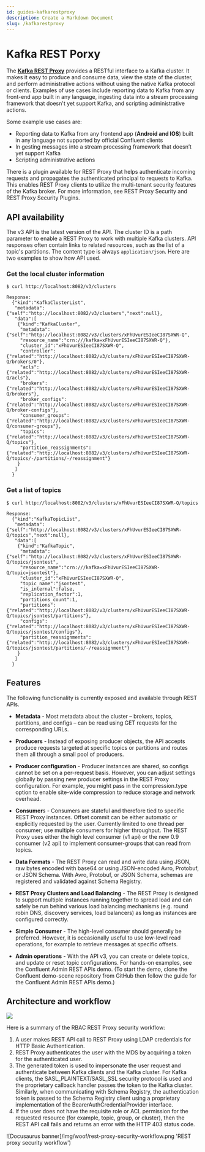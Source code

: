 ```yaml
---
id: guides-kafkarestproxy
description: Create a Markdown Document
slug: /kafkarestproxy
---
```


# Kafka REST Porxy

The [**Kafka REST Proxy**](https://github.com/confluentinc/kafka-rest) provides a RESTful interface to a Kafka cluster. It makes it easy to produce and consume data, view the state of the cluster, and perform administrative actions without using the native Kafka protocol or clients. Examples of use cases include reporting data to Kafka from any front-end app built in any language, ingesting data into a stream processing framework that doesn't yet support Kafka, and scripting administrative actions.

Some example use cases are:

- Reporting data to Kafka from any frontend app (**Android and IOS**) built in any language not supported by official Confluent clients
- In  gesting messages into a stream processing framework that doesn’t yet support Kafka
- Scripting administrative actions

There is a plugin available for REST Proxy that helps authenticate incoming requests and propagates the authenticated principal to requests to Kafka. This enables REST Proxy clients to utilize the multi-tenant security features of the Kafka broker. For more information, see REST Proxy Security and REST Proxy Security Plugins.

## API availability
The v3 API is the latest version of the API. The cluster ID is a path parameter to enable a REST Proxy to work with multiple Kafka clusters. API responses often contain links to related resources, such as the list of a topic's partitions. The content type is always `application/json`. Here are two examples to show how API used.

### Get the local cluster information
```shell 
$ curl http://localhost:8082/v3/clusters

Response:
  {"kind":"KafkaClusterList",
   "metadata":{"self":"http://localhost:8082/v3/clusters","next":null},
   "data":[
    {"kind":"KafkaCluster",
     "metadata":{"self":"http://localhost:8082/v3/clusters/xFhUvurESIeeCI87SXWR-Q",
     "resource_name":"crn:///kafka=xFhUvurESIeeCI87SXWR-Q"},
     "cluster_id":"xFhUvurESIeeCI87SXWR-Q",
     "controller":{"related":"http://localhost:8082/v3/clusters/xFhUvurESIeeCI87SXWR-Q/brokers/0"},
     "acls":{"related":"http://localhost:8082/v3/clusters/xFhUvurESIeeCI87SXWR-Q/acls"},
     "brokers":{"related":"http://localhost:8082/v3/clusters/xFhUvurESIeeCI87SXWR-Q/brokers"},
     "broker_configs":{"related":"http://localhost:8082/v3/clusters/xFhUvurESIeeCI87SXWR-Q/broker-configs"},
     "consumer_groups":{"related":"http://localhost:8082/v3/clusters/xFhUvurESIeeCI87SXWR-Q/consumer-groups"},
     "topics":{"related":"http://localhost:8082/v3/clusters/xFhUvurESIeeCI87SXWR-Q/topics"},
     "partition_reassignments":{"related":"http://localhost:8082/v3/clusters/xFhUvurESIeeCI87SXWR-Q/topics/-/partitions/-/reassignment"}
    }
   ]
  }
```
### Get a list of topics

```shell
$ curl http://localhost:8082/v3/clusters/xFhUvurESIeeCI87SXWR-Q/topics

Response:
  {"kind":"KafkaTopicList",
   "metadata":{"self":"http://localhost:8082/v3/clusters/xFhUvurESIeeCI87SXWR-Q/topics","next":null},
   "data":[
    {"kind":"KafkaTopic",
     "metadata":{"self":"http://localhost:8082/v3/clusters/xFhUvurESIeeCI87SXWR-Q/topics/jsontest",
     "resource_name":"crn:///kafka=xFhUvurESIeeCI87SXWR-Q/topic=jsontest"},
     "cluster_id":"xFhUvurESIeeCI87SXWR-Q",
     "topic_name":"jsontest",
     "is_internal":false,
     "replication_factor":1,
     "partitions_count":1,
     "partitions":{"related":"http://localhost:8082/v3/clusters/xFhUvurESIeeCI87SXWR-Q/topics/jsontest/partitions"},
     "configs":{"related":"http://localhost:8082/v3/clusters/xFhUvurESIeeCI87SXWR-Q/topics/jsontest/configs"},
     "partition_reassignments":{"related":"http://localhost:8082/v3/clusters/xFhUvurESIeeCI87SXWR-Q/topics/jsontest/partitions/-/reassignment"}
    }
   ]
  }
```
## Features
The following functionality is currently exposed and available through REST APIs.

- **Metadata** - Most metadata about the cluster – brokers, topics, partitions, and configs – can be read using GET requests for the corresponding URLs.

- **Producers** - Instead of exposing producer objects, the API accepts produce requests targeted at specific topics or partitions and routes them all through a small pool of producers.

- **Producer configuration** - Producer instances are shared, so configs cannot be set on a per-request basis. However, you can adjust settings globally by passing new producer settings in the REST Proxy configuration. For example, you might pass in the compression.type option to enable site-wide compression to reduce storage and network overhead.

- **Consumer**s - Consumers are stateful and therefore tied to specific REST Proxy instances. Offset commit can be either automatic or explicitly requested by the user. Currently limited to one thread per consumer; use multiple consumers for higher throughput. The REST Proxy uses either the high level consumer (v1 api) or the new 0.9 consumer (v2 api) to implement consumer-groups that can read from topics. 

- **Data Formats** - The REST Proxy can read and write data using JSON, raw bytes encoded with base64 or using JSON-encoded Avro, Protobuf, or JSON Schema. With Avro, Protobuf, or JSON Schema, schemas are registered and validated against Schema Registry.

- **REST Proxy Clusters and Load Balancing** - The REST Proxy is designed to support multiple instances running together to spread load and can safely be run behind various load balancing mechanisms (e.g. round robin DNS, discovery services, load balancers) as long as instances are configured correctly.

- **Simple Consumer** - The high-level consumer should generally be preferred. However, it is occasionally useful to use low-level read operations, for example to retrieve messages at specific offsets.

- **Admin operations** - With the API v3, you can create or delete topics, and update or reset topic configurations. For hands-on examples, see the Confluent Admin REST APIs demo. (To start the demo, clone the Confluent demo-scene repository from GitHub then follow the guide for the Confluent Admin REST APIs demo.)

## Architecture and workflow

![](/img/woof/rest-proxy-security-workflow.png)

Here is a summary of the RBAC REST Proxy security workflow:

1. A user makes REST API call to REST Proxy using LDAP credentials for HTTP Basic Authentication.
2. REST Proxy authenticates the user with the MDS by acquiring a token for the authenticated user.
3. The generated token is used to impersonate the user request and authenticate between Kafka clients and the Kafka cluster. For Kafka clients, the SASL_PLAINTEXT/SASL_SSL security protocol is used and the proprietary callback handler passes the token to the Kafka cluster. Similarly, when communicating with Schema Registry, the authentication token is passed to the Schema Registry client using a proprietary implementation of the BearerAuthCredentialProvider interface.
4. If the user does not have the requisite role or ACL permission for the requested resource (for example, topic, group, or cluster), then the REST API call fails and returns an error with the HTTP 403 status code.

![Docusaurus banner]/img/woof/rest-proxy-security-workflow.png 'REST proxy security workflow')
